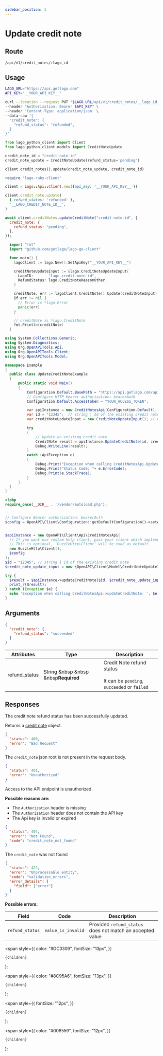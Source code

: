 ```yaml
---
sidebar_position: 3
---
```



# Update credit note

## Route

```curl title="PUT"
/api/v1/credit_notes/:lago_id
```

## Usage

<Tabs groupId="prog-language">
  <TabItem value="curl" label="Curl" default>

```bash
LAGO_URL="https://api.getlago.com"
API_KEY="__YOUR_API_KEY__"

curl --location --request PUT "$LAGO_URL/api/v1/credit_notes/__lago_id__" \
--header "Authorization: Bearer $API_KEY" \
--header 'Content-Type: application/json' \
--data-raw '{
  "credit_note": {
    "refund_status": "refunded",
  }
}'
```

  </TabItem>

  <TabItem value="python" label="Python">

```python
from lago_python_client import Client
from lago_python_client.models import CreditNoteUpdate

credit_note_id = "credit-note-id"
credit_note_update = CreditNoteUpdate(refund_status='pending')

client.credit_notes().update(credit_note_update, credit_note_id)
```

  </TabItem>

  <TabItem value="ruby" label="Ruby">

```ruby
require 'lago-ruby-client'

client = Lago::Api::Client.new({api_key: '__YOUR_API_KEY__'})

client.credit_note.update(
  { refund_status: 'refunded' },
  '__LAGO_CREDIT_NOTE_ID__',
)
```

  </TabItem>

  <TabItem value="javascript" label="Javascript">

```javascript
await client.creditNotes.updateCreditNote("credit-note-id", {
  credit_note: {
    refund_status: "pending",
  },
});
```

  </TabItem>

  <TabItem value="go" label="Go">

```go
  import "fmt"
  import "github.com/getlago/lago-go-client"

  func main() {
    lagoClient := lago.New().SetApiKey("__YOUR_API_KEY__")

    creditNoteUpdateInput := &lago.CreditNoteUpdateInput{
      LagoID:       "lago-credit-note-id",
      RefundStatus: lago.CreditNoteReasonOther,
    }

    creditNote, err := lagoClient.CreditNote().Update(creditNoteInput)
    if err != nil {
      // Error is *lago.Error
      panic(err)
    }

    // creditNote is *lago.CreditNote
    fmt.Println(creditNote)
  }
```

  </TabItem>

  <TabItem value="csharp" label="C#">

```csharp
using System.Collections.Generic;
using System.Diagnostics;
using Org.OpenAPITools.Api;
using Org.OpenAPITools.Client;
using Org.OpenAPITools.Model;

namespace Example
{
  public class UpdateCreditNoteExample
  {
      public static void Main()
      {
          Configuration.Default.BasePath = "https://api.getlago.com/api/v1";
          // Configure HTTP bearer authorization: bearerAuth
          Configuration.Default.AccessToken = "YOUR_ACCESS_TOKEN";

          var apiInstance = new CreditNotesApi(Configuration.Default);
          var id = "12345";  // string | Id of the existing credit note
          var creditNoteUpdateInput = new CreditNoteUpdateInput(); // CreditNoteUpdateInput | Update an existing credit note

          try
          {
              // Update an existing credit note
              CreditNote result = apiInstance.UpdateCreditNote(id, creditNoteUpdateInput);
              Debug.WriteLine(result);
          }
          catch (ApiException e)
          {
              Debug.Print("Exception when calling CreditNotesApi.UpdateCreditNote: " + e.Message );
              Debug.Print("Status Code: "+ e.ErrorCode);
              Debug.Print(e.StackTrace);
          }
      }
  }
}
```

  </TabItem>

  <TabItem value="php" label="PHP">

```php
<?php
require_once(__DIR__ . '/vendor/autoload.php');


// Configure Bearer authorization: bearerAuth
$config = OpenAPI\Client\Configuration::getDefaultConfiguration()->setAccessToken('YOUR_ACCESS_TOKEN');


$apiInstance = new OpenAPI\Client\Api\CreditNotesApi(
  // If you want use custom http client, pass your client which implements `GuzzleHttp\ClientInterface`.
  // This is optional, `GuzzleHttp\Client` will be used as default.
  new GuzzleHttp\Client(),
  $config
);
$id = "12345"; // string | Id of the existing credit note
$credit_note_update_input = new \OpenAPI\Client\Model\CreditNoteUpdateInput(); // \OpenAPI\Client\Model\CreditNoteUpdateInput | Update an existing credit note

try {
  $result = $apiInstance->updateCreditNote($id, $credit_note_update_input);
  print_r($result);
} catch (Exception $e) {
  echo 'Exception when calling CreditNotesApi->updateCreditNote: ', $e->getMessage(), PHP_EOL;
}
```

  </TabItem>
</Tabs>

## Arguments

```json
{
  "credit_note": {
    "refund_status": "succeeded"
  }
}
```

| Attributes    | Type                                                      | Description                                                                      |
| ------------- | --------------------------------------------------------- | -------------------------------------------------------------------------------- |
| refund_status | String &nbsp &nbsp &nbsp<Required>**Required**</Required> | Credit Note refund status <br></br> It can be `pending`, `succeeded` or `failed` |

## Responses

<Tabs>
  <TabItem value="200" label="HTTP 200" default>
  The credit note refund status has been successfully updated.

  Returns a [credit note](./credit-note-object) object.

  </TabItem>

  <TabItem value="400" label="HTTP 400">

  ```json
  {
    "status": 400,
    "error": "Bad Request"
  }
  ```

  The `credit_note` json root is not present in the request body.

  </TabItem>

  <TabItem value="401" label="HTTP 401">

  ```json
  {
    "status": 401,
    "error": "Unauthorized"
  }
  ```

  Access to the API endpoint is unauthorized.

  **Possible reasons are:**
  * The `Authorization` header is missing
  * The `Authorization` header does not contain the API key
  * The Api key is invalid or expired


  </TabItem>

  <TabItem value="404" label="HTTP 404">

  ```json
  {
    "status": 404,
    "error": "Not Found",
    "code": "credit_note_not_found"
  }
  ```

  The `credit_note` was not found

  </TabItem>

  <TabItem value="422" label="HTTP 422">

  ```json
  {
    "status": 422,
    "error": "Unprocessable entity",
    "code": "validation_errors",
    "error_details": {
      "field": ["error"]
    }
  }
  ```

  **Possible errors:**

  | Field | Code | Description |
| --------------- | ------------------ | --------------------------------------------------------- |
  | `refund_status` | `value_is_invalid` | Provided `refund_status` does not match an accepted value |

  </TabItem>
</Tabs>

  <span
    style={{
      color: "#DC3309",
      fontSize: "13px",
    }}
  >
    {children}
  </span>
);

  <span
    style={{
      color: "#8C95A6",
      fontSize: "13px",
    }}
  >
    {children}
  </span>
);

  <span
    style={{
      fontSize: "12px",
    }}
  >
    {children}
  </span>
);

  <span
    style={{
      color: "#008559",
      fontSize: "12px",
    }}
  >
    {children}
  </span>
);

